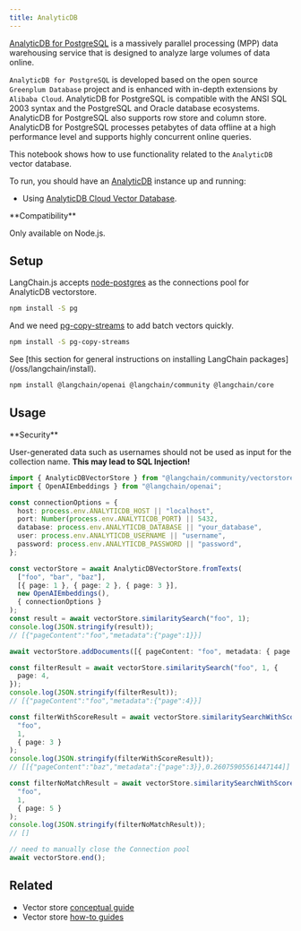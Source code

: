 ```yaml
---
title: AnalyticDB
---
```


[AnalyticDB for PostgreSQL](https://www.alibabacloud.com/help/en/analyticdb-for-postgresql/latest/product-introduction-overview) is a massively parallel processing (MPP) data warehousing service that is designed to analyze large volumes of data online.

`AnalyticDB for PostgreSQL` is developed based on the open source `Greenplum Database` project and is enhanced with in-depth extensions by `Alibaba Cloud`. AnalyticDB for PostgreSQL is compatible with the ANSI SQL 2003 syntax and the PostgreSQL and Oracle database ecosystems. AnalyticDB for PostgreSQL also supports row store and column store. AnalyticDB for PostgreSQL processes petabytes of data offline at a high performance level and supports highly concurrent online queries.

This notebook shows how to use functionality related to the `AnalyticDB` vector database.

To run, you should have an [AnalyticDB](https://www.alibabacloud.com/help/en/analyticdb-for-postgresql/latest/product-introduction-overview) instance up and running:

- Using [AnalyticDB Cloud Vector Database](https://www.alibabacloud.com/product/hybriddb-postgresql).

<Tip>
**Compatibility**

Only available on Node.js.
</Tip>

## Setup

LangChain.js accepts [node-postgres](https://node-postgres.com/) as the connections pool for AnalyticDB vectorstore.

```bash npm
npm install -S pg
```
And we need [pg-copy-streams](https://github.com/brianc/node-pg-copy-streams) to add batch vectors quickly.

```bash npm
npm install -S pg-copy-streams
```
<Tip>
See [this section for general instructions on installing LangChain packages](/oss/langchain/install).
</Tip>

```bash npm
npm install @langchain/openai @langchain/community @langchain/core
```

## Usage

<Warning>
**Security**

User-generated data such as usernames should not be used as input for the collection name.
**This may lead to SQL Injection!**
</Warning>

```typescript
import { AnalyticDBVectorStore } from "@langchain/community/vectorstores/analyticdb";
import { OpenAIEmbeddings } from "@langchain/openai";

const connectionOptions = {
  host: process.env.ANALYTICDB_HOST || "localhost",
  port: Number(process.env.ANALYTICDB_PORT) || 5432,
  database: process.env.ANALYTICDB_DATABASE || "your_database",
  user: process.env.ANALYTICDB_USERNAME || "username",
  password: process.env.ANALYTICDB_PASSWORD || "password",
};

const vectorStore = await AnalyticDBVectorStore.fromTexts(
  ["foo", "bar", "baz"],
  [{ page: 1 }, { page: 2 }, { page: 3 }],
  new OpenAIEmbeddings(),
  { connectionOptions }
);
const result = await vectorStore.similaritySearch("foo", 1);
console.log(JSON.stringify(result));
// [{"pageContent":"foo","metadata":{"page":1}}]

await vectorStore.addDocuments([{ pageContent: "foo", metadata: { page: 4 } }]);

const filterResult = await vectorStore.similaritySearch("foo", 1, {
  page: 4,
});
console.log(JSON.stringify(filterResult));
// [{"pageContent":"foo","metadata":{"page":4}}]

const filterWithScoreResult = await vectorStore.similaritySearchWithScore(
  "foo",
  1,
  { page: 3 }
);
console.log(JSON.stringify(filterWithScoreResult));
// [[{"pageContent":"baz","metadata":{"page":3}},0.26075905561447144]]

const filterNoMatchResult = await vectorStore.similaritySearchWithScore(
  "foo",
  1,
  { page: 5 }
);
console.log(JSON.stringify(filterNoMatchResult));
// []

// need to manually close the Connection pool
await vectorStore.end();
```

## Related

- Vector store [conceptual guide](/oss/integrations/vectorstores)
- Vector store [how-to guides](/oss/integrations/vectorstores)
